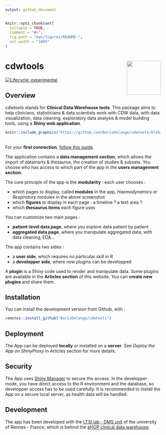 ```yaml
---
output: github_document
---
```


<!-- README.md is generated from README.Rmd. Please edit that file -->

```r
knitr::opts_chunk$set(
  collapse = TRUE,
  comment = "#>",
  fig.path = "man/figures/README-",
  out.width = "100%"
)
```

# cdwtools <a href="https://borisdelange.github.io/cdwtools/index.html"><img src="inst/app/www/hex-cdwtools.png" align="right" height="110" /></a>

<!-- badges: start -->
[![Lifecycle: experimental](https://img.shields.io/badge/lifecycle-experimental-orange.svg)](https://lifecycle.r-lib.org/articles/stages.html#experimental)
<!-- badges: end -->

## Overview

cdwtools stands for **Clinical Data Warehouse tools**. This package aims to help clinicians, statisticians & data scientists work with CDW data, with data visualization, data cleaning, exploratory data analysis & model building tools, using a **Shiny web application**.

```r
knitr::include_graphics("https://github.com/BorisDelange/cdwtools/blob/master/inst/app/www/get_started/patient_lvl_first_connection.png?raw=true")
```

<br />
For your **first connection**, [follow this guide](https://borisdelange.github.io/cdwtools/articles/cdwtools.html).

The application contains a **data management section**, which allows the import of datamarts & thesaurus, the creation of studies & subsets. You choose who has access to which part of the app in the **users management section**.

The core principle of the app is the **modularity** : each user chooses : 

- which pages to display, called **modules** in the app, *Haemodynamics* or *Respiratory* modules in the above screenshot
- which **figures** to display in each page : a timeline ? a text area ?
- which **thesaurus items** each figure uses

You can customize two main pages :

- **patient-level data page**, where you explore data patient by patient
- **aggregated data page**, where you manipulate aggregated data, with data cleaning, EDA...

The app contains two sides : 

- a **user side**, which requires no particular skill in R
- a **developper side**, where new plugins can be developped

A **plugin** is a Shiny code used to render and manipulate data.
Some plugins are available in the **Articles section** of this website. You can **create new plugins** and share them.

## Installation

<!--You can install the released version of cdwtools from [CRAN](https://CRAN.R-project.org) with:

``` r
install.packages("cdwtools")
```
-->

You can install the development version from Github, with :
``` r
remotes::install_github("BorisDelange/cdwtools")
```

## Deployment

The App can be deployed **locally** or installed on a **server**. See *Deploy the App on ShinyProxy* in Articles section for more details.

## Security

The App uses [Shiny Manager](https://github.com/datastorm-open/shinymanager) to secure the access.
In the developper mode, you have direct access to the R environment and the database, so developper access has to be used carefully.
It is recommended to install the App on a secure local server, as health data will be handled.

## Development

The app has been developed with the [LTSI lab - DMS unit](https://www.ltsi.univ-rennes1.fr/) of the university of Rennes - France, which is behind the [eHOP clinical data warehouse](https://centrededonneescliniques.univ-rennes1.fr/ehop).